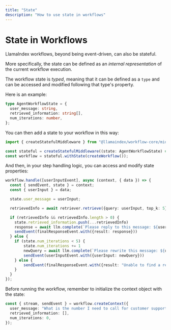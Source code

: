 ```yaml
---
title: "State"
description: "How to use state in workflows"
---
```


# State in Workflows

LlamaIndex workflows, beyond being event-driven, can also be stateful.

More specifically, the state can be defined as an _internal representation_ of the current workflow execution.

The workflow state is _typed_, meaning that it can be defined as a `type` and can be accessed and modified following that type's property.

Here is an example:

```ts
type AgentWorkflowState = {
  user_message: string,
  retrieved_information: string[],
  num_iterations: number,
};
```

You can then add a state to your workflow in this way:

```ts
import { createStatefulMiddleware } from "@llamaindex/workflow-core/middleware/state";

const stateful = createStatefulMiddleware((state: AgentWorkflowState) => state);
const workflow = stateful.withState(createWorkflow());
```

And then, in your step handling logic, you can access and modify state properties:

```ts 
workflow.handle([userInputEvent], async (context, { data }) => {
  const { sendEvent, state } = context;
  const { userInput } = data;

  state.user_message = userInput;

  retrievedInfo = await retriever.retrieve({query: userInput, top_k: 5})

  if (retrievedInfo && retrievedInfo.length > 0) {
    state.retrieved_information.push(...retrievedInfo)
    response = await llm.complete(`Please reply to this message: ${userInput} based on this information: ${retrievedInfo.join('\n\n---\n\n')}.`)
    sendEvent(finalResponseEvent.with({result: response}))
  } else {
    if (state.num_iterations < 5) {
        state.num_iterations += 1
        newQuery = await llm.complete(`Please rewrite this message: ${userInput} so that it can retrieve more relevant contextual information.`)
        sendEvent(userInputEvent.with({userInput: newQuery}))
    } else {
        sendEvent(finalResponseEvent.with({result: "Unable to find a response to your query based on the information in our database"}));
    }
  }
});
```

Before running the workflow, remember to initialize the context object with the state:

```typescript
const { stream, sendEvent } = workflow.createContext({
  user_message: "What is the number I need to call for customer support?",
  retrieved_information: [],
  num_iterations: 0,
});
```